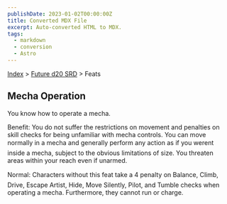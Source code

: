 ```yaml
---
publishDate: 2023-01-02T00:00:00Z
title: Converted MDX File
excerpt: Auto-converted HTML to MDX.
tags:
  - markdown
  - conversion
  - Astro
---
```






[Index](-index) > [Future d20 SRD](future-d20-srd-index) > Feats




## Mecha Operation


You know how to operate a mecha.


Benefit: You do not suffer the restrictions on movement and penalties on skill checks for being unfamiliar with mecha controls. You can move normally in a mecha and generally perform any action as if you werent inside a mecha, subject to the obvious limitations of size. You threaten areas within your reach even if unarmed.


Normal: Characters without this feat take a 4 penalty on Balance, Climb, Drive, Escape Artist, Hide, Move Silently, Pilot, and Tumble checks when operating a mecha. Furthermore, they cannot run or charge.




